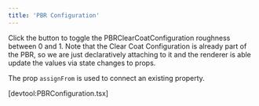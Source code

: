 ```yaml
---
title: 'PBR Configuration'
---
```


Click the button to toggle the PBRClearCoatConfiguration roughness between 0
and 1. Note that the Clear Coat Configuration is already part of the PBR, so we
are just declaratively attaching to it and the renderer is able update the
values via state changes to props.

The prop `assignFrom` is used to connect an existing property.

[devtool:PBRConfiguration.tsx]
